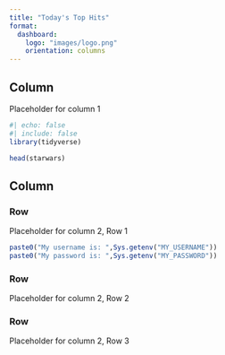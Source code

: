 ```yaml
---
title: "Today's Top Hits"
format: 
  dashboard: 
    logo: "images/logo.png"
    orientation: columns
---
```


## Column {width="35%"}

Placeholder for column 1

```r
#| echo: false
#| include: false
library(tidyverse)
```

```r
head(starwars)
```


## Column {width="65%"}

### Row {height="10%"}

Placeholder for column 2, Row 1
```r
paste0("My username is: ",Sys.getenv("MY_USERNAME"))
paste0("My password is: ",Sys.getenv("MY_PASSWORD"))
```

### Row {height="70%"}

Placeholder for column 2, Row 2

### Row {height="20%"}

Placeholder for column 2, Row 3